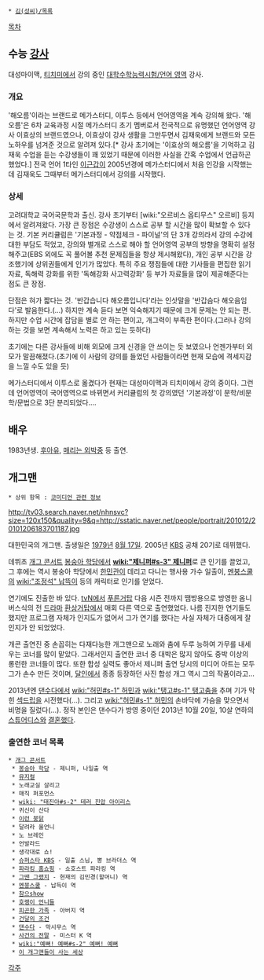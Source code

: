  * [[김(성씨)/목록]]

[[목차]]
== 수능 [[강사]] ==
대성마이맥, [[티치미]]에서 강의 중인 [[대학수학능력시험/언어 영역]] 강사.

=== 개요 ===
'해오름'이라는 브랜드로 메가스터디, 이투스 등에서 언어영역을 계속 강의해 왔다. '해오름'은 6차 교육과정 시절 메가스터디 초기 멤버로서 전국적으로 유명했던 언어영역 강사 이효상의 브랜드였으나, 이효상이 강사 생활을 그만두면서 김재욱에게 브랜드와 모든 노하우를 넘겨준 것으로 알려져 있다.[* 강사 초기에는 '이효상의 해오름'을 기억하고 김재욱 수업을 듣는 수강생들이 꽤 있었기 때문에 이러한 사실을 간혹 수업에서 언급하곤 했었다.] 전국 언어 1타인 [[이근갑]]이 2005년경에 메가스터디에서 처음 인강을 시작했는데 김재욱도 그때부터 메가스터디에서 강의를 시작했다.

=== 상세 ===
고려대학교 국어국문학과 출신. 강사 초기부터 [wiki:"오르비스 옵티무스" 오르비] 등지에서 알려져왔다. 가장 큰 장점은 수강생이 스스로 공부 할 시간을 많이 확보할 수 있다는 것. 기본 커리큘럼은 '기본과정 - 약점체크 - 파이널'의 단 3개 강의라서 강의 수강에 대한 부담도 적었고, 강의와 별개로 스스로 해야 할 언어영역 공부의 방향을 명확히 설정해주고(EBS 외에도 꼭 풀어볼 추천 문제집들을 항상 제시해왔다), 개인 공부 시간을 강조했기에 상위권들에게 인기가 많았다. 특히 주요 쟁점들에 대한 기사들을 편집한 읽기자료, 독해력 강화를 위한 '독해강화 사고력강화' 등 부가 자료들을 많이 제공해준다는 점도 큰 장점.

단점은 혀가 짧다는 것. '반갑습니다 해오름입니다'라는 인삿말을 '반갑슴다 해오음임다'로 발음한다.(...) 하지만 계속 듣다 보면 익숙해지기 때문에 크게 문제는 안 되는 편. 하지만 수업 시간에 잡담을 별로 안 하는 편이고, 개그력이 부족한 편이다.(그러나 강의하는 것을 보면 계속해서 노력은 하고 있는 듯하다)

초기에는 다른 강사들에 비해 외모에 크게 신경을 안 쓰이는 듯 보였으나 언젠가부터 외모가 말끔해졌다.(초기에 이 사람의 강의를 들었던 사람들이라면 현재 모습에 격세지감을 느낄 수도 있을 듯)

메가스터디에서 이투스로 옮겼다가 현재는 대성마이맥과 티치미에서 강의 중이다. 그런데 언어영역이 국어영역으로 바뀌면서 커리큘럼의 첫 강의였던 '기본과정'이 문학/비문학/문법으로 3단 분리되었다....

== 배우 ==
1983년생. [[후아유]], [[매리는 외박중]] 등 출연.

== 개그맨 ==
 * 상위 항목 : [[코미디언 관련 정보]]

http://tv03.search.naver.net/nhnsvc?size=120x150&quality=9&q=http://sstatic.naver.net/people/portrait/201012/20101206183701187.jpg

대한민국의 개그맨. 출생일은 [[1979년]] [[8월 17일]]. 2005년 [[한국방송공사|KBS]] 공채 20기로 데뷔했다.
 
데뷔초 [[개그 콘서트]] [[봉숭아 학당]]에서 '''[[wiki:"제니퍼#s-3" 제니퍼]]'''로 큰 인기를 끌었고, 그 후에는 역시 봉숭아 학당에서 [[한민관]]이 데리고 다니는 행사용 가수 일출이, [[멘붕스쿨]]의 [[wiki:"조정석" 납뜩이]] 등의 캐릭터로 인기를 얻었다.

연기에도 진출한 바 있다. [[tvN]]에서 [[푸른거탑]] 다음 시즌 전까지 땜방용으로 방영한 옴니버스식의 전 [[드라마#s-2|드라마]] [[환상거탑]]에서 매회 다른 역으로 출연했었다. 나름 진지한 연기들도 했지만 프로그램 자체가 인지도가 없어서 그가 연기를 했다는 사실 자체가 대중에게 잘 인지가 안 되었었다.

개콘 출연진 중 손꼽히는 다재다능한 개그맨으로 노래와 춤에 두루 능하여 가무를 내세우는 코너를 많이 맡았다. 그래서인지 출연한 코너 중 대박은 많지 않아도 중박 이상의 롱런한 코너들이 많다. 또한 합성 실력도 좋아서 제니퍼 출연 당시의 미디어 아트는 모두 그가 손수 만든 것이며, [[달인]]에서 종종 등장하던 사진 합성 개그 역시 그의 작품이라고...

2013년엔 [[댄수다]]에서 [[wiki:"허민#s-1" 허민]]과 [[wiki:"탱고#s-1" 탱고]]춤을 추며 기가 막힌 [[섹드립]]을 시전했다(...). 그리고 [[wiki:"허민#s-1" 허민]]의 손바닥에 가슴을 맞으면서 비명을 질렀다(...). 정작 본인은 댄수다가 방영 중이던 2013년 10월 20일, 10살 연하의 [[스튜어디스]]와 [[결혼]]했다.
=== 출연한 코너 목록 ===
 * [[개그 콘서트]]
  * [[봉숭아 학당]] - 제니퍼, 나일출 역
  * [[뮤지컬]]
  * 노래교실 살리고
  * 매직 퍼포먼스
  * [[wiki: "태진아#s-2" 테러 진압 아이리스]]
  * 귀신이 산다
  * [[이런 붕닭]]
  * 달려라 울언니
  * 노 브레인
  * 언발라드
  * 생각대로 쇼!
  * [[슈퍼스타 KBS]] - 일출 스님, 뽕 브라더스 역
  * [[파라킹 홈쇼핑]] - 쇼호스트 파라킹 역
  * [[그땐 그랬지]] - 현재의 김민경(할머니) 역
  * [[멘붕스쿨]] - 납득이 역
  * [[참으show]]
  * [[호랭이 언니들]]
  * [[피곤한 가족]] - 아버지 역
  * [[건달의 조건]]
  * [[댄수다]] - 막시무스 역
  * [[사건의 전말]] - 미스터 K 역
  * [[wiki:"예뻐! 예뻐#s-2" 예뻐! 예뻐]]
  * [[이 개그맨들이 사는 세상]]

[[각주]]
